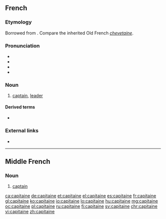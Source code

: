 ==French==

===Etymology===
Borrowed from {{etyl|LL.|fr}} {{term|capitaneus|lang=la}}. Compare the inherited Old French ''[[chevetaine]]''.

===Pronunciation===
* {{IPA|/ka.pi.tɛn/|lang=fr}}
* {{audio|Fr-capitaine.ogg|audio|lang=fr}}
* {{rhymes|ɛn|lang=fr}}
* {{homophones|capitaines|lang=fr}}

===Noun===
{{fr-noun|m}}

# [[captain]], [[leader]]

====Derived terms====
* {{l/fr|capitainerie}}

===External links===
* {{R:TLFi}}

----

==Middle French==

===Noun===
{{frm-noun|m}}

# {{context|military|lang=frm}} [[captain]]

[[ca:capitaine]]
[[de:capitaine]]
[[et:capitaine]]
[[el:capitaine]]
[[es:capitaine]]
[[fr:capitaine]]
[[gl:capitaine]]
[[ko:capitaine]]
[[io:capitaine]]
[[lo:capitaine]]
[[hu:capitaine]]
[[mg:capitaine]]
[[oc:capitaine]]
[[pl:capitaine]]
[[ru:capitaine]]
[[fi:capitaine]]
[[sv:capitaine]]
[[chr:capitaine]]
[[vi:capitaine]]
[[zh:capitaine]]